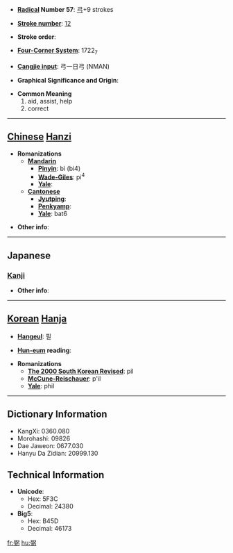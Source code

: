 * '''[[Wiktionary:Chinese radical index| Radical]] Number 57''': [[Wiktionary:Chinese radical index 弓|弓]]+9 strokes

* '''[[Wiktionary:Chinese total strokes index|Stroke number]]''': [[Wiktionary:Chinese total strokes index 12|12]]

* '''Stroke order''': 

* '''[[Wiktionary:Chinese four corner index|Four-Corner System]]''': 1722<sub>7</sub>

* '''[[Wiktionary:Chinese Cangjie index|Cangjie input]]''': 弓一日弓 (NMAN)

* '''Graphical Significance and Origin''': 

* '''Common Meaning'''
*#aid, assist, help
*# correct


----

== [[Chinese]] [[Hanzi]] ==

* '''Romanizations'''
** '''[[Mandarin]]'''
*** '''[[Pinyin]]''': bì (bi4)
*** '''[[Wade-Giles]]''': pi<sup>4</sup>
*** '''[[Yale]]''': 
** '''[[Cantonese]]'''
*** '''[[Jyutping]]''':
*** '''[[Penkyamp]]''': 
*** '''[[Yale]]''': bat6

* '''Other info''': 

----

==Japanese==
===[[Kanji]]===
{{kanji|on readings=[[ひつ]] (hitsu)
|kun readings=[[たすける]] (tasukeru), [[ゆだめ]] (yudame), [[すけ]] (suke)
}}

* '''Other info''':  

----

== [[Korean]] [[Hanja]] ==

* '''[[Hangeul]]''': 필

* '''[[Hun-eum]] reading''': 

* '''Romanizations'''
** '''[[The 2000 South Korean Revised Romanization|The 2000 South Korean Revised]]''': pil
** '''[[McCune-Reischauer]]''': p'il
** '''[[Yale]]''': phil

----

== Dictionary Information ==

* KangXi: 0360.080
* Morohashi: 09826
* Dae Jaweon: 0677.030
* Hanyu Da Zidian: 20999.130

== Technical Information ==

* '''Unicode''':
** Hex: 5F3C
** Decimal: 24380
* '''Big5''':
** Hex: B45D
** Decimal: 46173

[[fr:弼]]
[[hu:弼]]